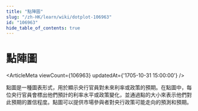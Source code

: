 ```yaml
---
title: "點陣圖"
slug: "/zh-HK/learn/wiki/dotplot-106963"
id: "106963"
hide_table_of_contents: true
---
```



# 點陣圖

<ArticleMeta viewCount={106963} updatedAt={'1705-10-31 15:00:00'} />

點圖是一種圖表形式，用於顯示央行官員對未來利率或政策的預期。在點圖中，每位央行官員會標出他們預計的利率水平或政策變化，並通過點的大小來表示他們對此預期的置信程度。點圖可以提供市場參與者對央行政策可能走向的預測和預期。
